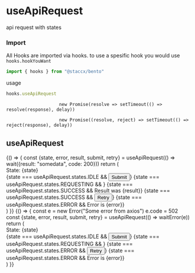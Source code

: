 
<Meta title="hooks/useApiRequest" component={useApiRequest} decorators={[withKnobs]}/>

# useApiRequest
api request with states

### Import
All Hooks are imported via hooks. to use a spesific hook you would
use ```hooks.hookYouWant```

```javascript
import { hooks } from "@staccx/bento"
```
usage
```javascript
hooks.useApiRequest
```

                        new Promise(resolve => setTimeout(() => resolve(response), delay))

                        new Promise((resolve, reject) => setTimeout(() => reject(response), delay))



## useApiRequest
<Preview>
  <Story name="Default">
   {() =>  {
   const {state, error, result, submit, retry} = useApiRequest(() => wait({result: "somedata", code: 200}))
   return (
        <div>
       <div>State: {state}</div>
  {state === useApiRequest.states.IDLE && <Button onClick={submit}>Submit</Button>}
    {state === useApiRequest.states.REQUESTING && <Loading idleTime={0}/>}
      {state === useApiRequest.states.SUCCESS && <span>Result was {result}</span>}
      {state === useApiRequest.states.SUCCESS && <Button onClick={retry}>Retry</Button>}
      {state === useApiRequest.states.ERROR && <span>Error is {error}</span>}
        </div>
      )
   }}
  </Story>
</Preview>

<Preview>
  <Story name="Fail">
   {() =>  {
   const e = new Error("Some error from axios")
   e.code = 502
   const {state, error, result, submit, retry} = useApiRequest(() => waitError(e))
   return (
        <div>
  <div>State: {state}</div>
  {state === useApiRequest.states.IDLE && <Button onClick={submit}>Submit</Button>}
      {state === useApiRequest.states.REQUESTING && <Loading idleTime={0}/>}
      {state === useApiRequest.states.ERROR && <Button onClick={retry}>Retry</Button>}
      {state === useApiRequest.states.ERROR && <span>Error is {error}</span>}
        </div>
      )
   }}
  </Story>
</Preview>


